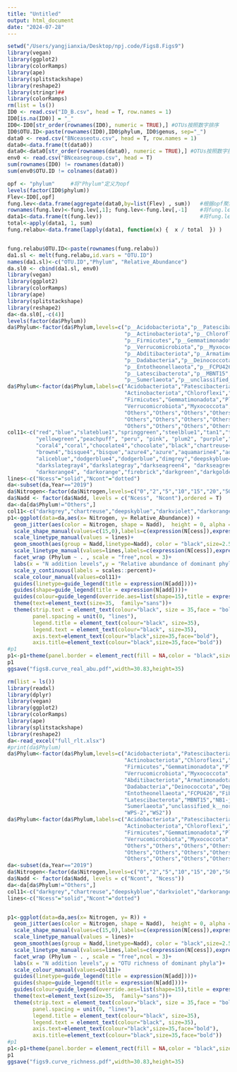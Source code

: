 ```yaml
---
title: "Untitled"
output: html_document
date: "2024-07-28"
---
```


```r
setwd("/Users/yangjianxia/Desktop/npj.code/Figs8.Figs9")
library(vegan)
library(ggplot2)
library(colorRamps)
library(ape)
library(splitstackshape)
library(reshape2)
library(stringr)##
library(colorRamps)
rm(list = ls())
ID0 <- read.csv("ID_B.csv", head = T, row.names = 1)
ID0[is.na(ID0)] = "_"
ID0<-ID0[str_order(rownames(ID0), numeric = TRUE),] #OTUs按照数字排序
ID0$OTU.ID<-paste(rownames(ID0),ID0$phylum, ID0$genus, sep="_")
data0 <- read.csv("BNceaseotu.csv", head = T, row.names = 1)
data0<-data.frame(t(data0))
data0<-data0[str_order(rownames(data0), numeric = TRUE),] #OTUs按照数字排序
env0 <- read.csv("BNceasegroup.csv", head = T)
sum(rownames(ID0) != rownames(data0)) 
sum(env0$OTU.ID != colnames(data0))

opf <- "phylum"     #将"Phylum"定义为opf
levels(factor(ID0$phylum))
Flev<-ID0[,opf]  
fung.lev<-data.frame(aggregate(data0,by=list(Flev) , sum))   #根据opf聚集OTU
rownames(fung.lev)<-fung.lev[,1]; fung.lev<-fung.lev[,-1]    #将fung.lev的第一列固定为行名
data1<-data.frame(t(fung.lev))                               #将fung.lev转置，命名为data1
total<-apply(data1, 1, sum)
fung.relabu<-data.frame(lapply(data1, function(x) {  x / total  }) ) 


fung.relabu$OTU.ID<-paste(rownames(fung.relabu))
da1.sl <- melt(fung.relabu,id.vars = "OTU.ID")
names(da1.sl)<-c("OTU.ID","Phylum", "Relative_Abundance")
da.sl0 <- cbind(da1.sl, env0)
library(vegan)
library(ggplot2)
library(colorRamps)
library(ape)
library(splitstackshape)
library(reshape2)
da<-da.sl0[,-c(4)]
levels(factor(da$Phylum))
da$Phylum<-factor(da$Phylum,levels=c("p__Acidobacteriota","p__Patescibacteria","p__Proteobacteria",
                                     "p__Actinobacteriota","p__Chloroflexi","p__Bacteroidota",
                                     "p__Firmicutes","p__Gemmatimonadota","p__Planctomycetota",
                                     "p__Verrucomicrobiota","p__Myxococcota","p__Methylomirabilota",
                                     "p__Abditibacteriota","p__Armatimonadota","p__Bdellovibrionota","p__Campilobacterota","p__Cyanobacteria",
                                     "p__Dadabacteria","p__Deinococcota","p__Dependentiae","p__Desulfobacterota","p__Elusimicrobiota",
                                     "p__Entotheonellaeota","p__FCPU426","p__Fibrobacterota","p__Fusobacteriota","p__GAL15","p__Hydrogenedentes",
                                     "p__Latescibacterota","p__MBNT15","p__NB1.j","p__Nitrospirota","p__RCP2.54","p__SAR324_cladeMarine_group_B",
                                     "p__Sumerlaeota","p__unclassified_k__norank_d__Bacteria","p__WPS.2","p__WS2"))
da$Phylum<-factor(da$Phylum,labels=c("Acidobacteriota","Patescibacteria","Proteobacteria",
                                     "Actinobacteriota","Chloroflexi","Bacteroidota",
                                     "Firmicutes","Gemmatimonadota","Planctomycetota",
                                     "Verrucomicrobiota","Myxococcota","Methylomirabilota",
                                     "Others","Others","Others","Others","Others","Others","Others","Others",
                                     "Others","Others","Others","Others","Others","Others","Others","Others",
                                     "Others","Others","Others","Others","Others","Others","Others","Others","Others","Others" ))
col11<-c("red","blue","slateblue1","springgreen","steelblue1","tan1","thistle1","tomato","turquoise", "violet", 
         "yellowgreen","peachpuff", "peru", "pink", "plum2", "purple","wheat", "cornsilk3","cornsilk",
         "coral4","coral","chocolate4","chocolate","black","chartreuse4","chartreuse","burlywood4","burlywood",
         "brown4","bisque4","bisque","azure4","azure","aquamarine4","aquamarine","antiquewhite4","antiquewhite",
         "aliceblue","dodgerblue4","dodgerblue","dimgrey","deepskyblue4", "deepskyblue", "deeppink4", "deeppink","darkviolet",
         "darkslategray4","darkslategray","darkseagreen4", "darkseagreen", "darksalmon", "darkred", "darkorchid4", "darkorchid",
         "darkorange4", "darkorange","firebrick","darkgreen","darkgoldenrod4", "darkgoldenrod", "darkcyan","cyan")
lines<-c("Ncess"="solid","Ncont"="dotted")
da<-subset(da,Year=="2019")
da$Nitrogen<-factor(da$Nitrogen,levels=c("0","2","5","10","15","20","50"),ordered = T)
da$Nadd <- factor(da$Nadd, levels = c("Ncess", "Ncont"),ordered = T)
da<-da[da$Phylum!="Others",]
col11<-c("darkgrey","chartreuse","deepskyblue","darkviolet","darkorange","#CC0033","darkgoldenrod")
p1<-ggplot(data=da,aes(x= Nitrogen, y= Relative_Abundance)) + 
  geom_jitter(aes(color = Nitrogen, shape = Nadd),  height = 0, alpha = 0.8, size =12) + 
  scale_shape_manual(values=c(15,0),labels=c(expression(N[cess]),expression(N[cont])))+
  scale_linetype_manual(values = lines)+
  geom_smooth(aes(group = Nadd,linetype=Nadd), color = "black",size=2.5)+
  scale_linetype_manual(values=lines,labels=c(expression(N[cess]),expression(N[cont])))+
  facet_wrap (Phylum ~ . , scale = "free",ncol = 3)+
  labs(x = "N addition levels",y = "Relative abundance of dominant phyla")+
  scale_y_continuous(labels = scales::percent)+
  scale_colour_manual(values=col11)+
  guides(linetype=guide_legend(title = expression(N[add])))+
  guides(shape=guide_legend(title = expression(N[add])))+
  guides(colour=guide_legend(override.aes=list(shape=15),title = expression(N[level])))+theme_bw()+
  theme(text=element_text(size=35,  family="sans"))+
  theme(strip.text = element_text(colour="black", size = 35,face = "bold"),
        panel.spacing = unit(0, "lines"),
        legend.title = element_text(colour="black", size=35),
        legend.text = element_text(colour="black", size=35),
        axis.text=element_text(colour="black",size=35,face="bold"),
        axis.title=element_text(colour="black",size=35,face="bold"))
#p1
p1<-p1+theme(panel.border = element_rect(fill = NA,color = "black",size=2.5,linetype = "solid"))
p1
ggsave("figs8.curve_real_abu.pdf",width=30.83,height=35)

rm(list = ls())
library(readxl)
library(dplyr)
library(vegan)
library(ggplot2)
library(colorRamps)
library(ape)
library(splitstackshape)
library(reshape2)
da<-read_excel("full_rlt.xlsx")
#print(da$Phylum)
da$Phylum<-factor(da$Phylum,levels=c("Acidobacteriota","Patescibacteria","Proteobacteria",
                                     "Actinobacteriota","Chloroflexi","Bacteroidota",
                                     "Firmicutes","Gemmatimonadota","Planctomycetota",
                                     "Verrucomicrobiota","Myxococcota","Methylomirabilota",
                                     "Abditibacteriota","Armatimonadota","Bdellovibrionota","Campilobacterota","Cyanobacteria",
                                     "Dadabacteria","Deinococcota","Dependentiae","Desulfobacterota","Elusimicrobiota",
                                     "Entotheonellaeota","FCPU426","Fibrobacterota","Fusobacteriota","GAL15","Hydrogenedentes",
                                     "Latescibacterota","MBNT15","NB1-j","Nitrospirota","RCP2-54","SAR324_cladeMarine_group_B",
                                     "Sumerlaeota","unclassified_k__norank_d__Bacteria",
                                     "WPS-2","WS2"))
da$Phylum<-factor(da$Phylum,labels=c("Acidobacteriota","Patescibacteria","Proteobacteria",
                                     "Actinobacteriota","Chloroflexi","Bacteroidota",
                                     "Firmicutes","Gemmatimonadota","Planctomycetota",
                                     "Verrucomicrobiota","Myxococcota","Methylomirabilota",
                                     "Others","Others","Others","Others","Others","Others","Others","Others",
                                     "Others","Others","Others","Others","Others","Others","Others","Others",
                                     "Others","Others","Others","Others","Others","Others","Others","Others","Others","Others" ))
da<-subset(da,Year=="2019")
da$Nitrogen<-factor(da$Nitrogen,levels=c("0","2","5","10","15","20","50"),ordered = T)
da$Nadd <- factor(da$Nadd, levels = c("Ncont", "Ncess"))
da<-da[da$Phylum!="Others",]
col11<-c("darkgrey","chartreuse","deepskyblue","darkviolet","darkorange","#CC0033","darkgoldenrod")
lines<-c("Ncess"="solid","Ncont"="dotted")


p1<-ggplot(data=da,aes(x= Nitrogen, y= R)) + 
  geom_jitter(aes(color = Nitrogen, shape = Nadd),  height = 0, alpha = 0.8, size =12) + 
  scale_shape_manual(values=c(15,0),labels=c(expression(N[cess]),expression(N[cont])))+
  scale_linetype_manual(values = lines)+
  geom_smooth(aes(group = Nadd,linetype=Nadd), color = "black",size=2.5)+
  scale_linetype_manual(values=lines,labels=c(expression(N[cess]),expression(N[cont])))+
  facet_wrap (Phylum ~ . , scale = "free",ncol = 3)+
  labs(x = "N addition levels",y = "OTU richness of dominant phyla")+
  scale_colour_manual(values=col11)+
  guides(linetype=guide_legend(title = expression(N[add])))+
  guides(shape=guide_legend(title = expression(N[add])))+
  guides(colour=guide_legend(override.aes=list(shape=15),title = expression(N[level])))+theme_bw()+
  theme(text=element_text(size=35,  family="sans"))+
  theme(strip.text = element_text(colour="black", size = 35,face = "bold"),
        panel.spacing = unit(0, "lines"),
        legend.title = element_text(colour="black", size=35),
        legend.text = element_text(colour="black", size=35),
        axis.text=element_text(colour="black",size=35,face="bold"),
        axis.title=element_text(colour="black",size=35,face="bold"))
#p1
p1<-p1+theme(panel.border = element_rect(fill = NA,color = "black",size=2.5,linetype = "solid"))
p1
ggsave("figs9.curve_richness.pdf",width=30.83,height=35)
```
